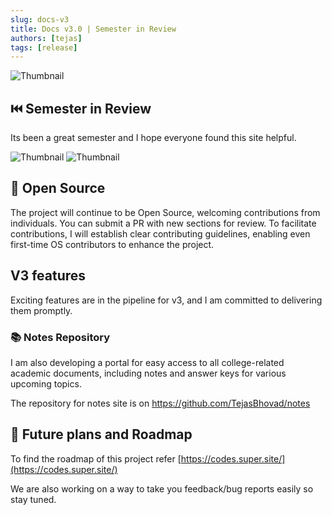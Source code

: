 ```yaml
---
slug: docs-v3
title: Docs v3.0 | Semester in Review
authors: [tejas]
tags: [release]
---
```


![Thumbnail](./image_1.png)

## ⏮️ Semester in Review

Its been a great semester and I hope everyone found this site helpful.

![Thumbnail](./image_2.png)
![Thumbnail](./image_3.png)

## 📂 Open Source

The project will continue to be Open Source, welcoming contributions from individuals. You can submit a PR with new sections for review. To facilitate contributions, I will establish clear contributing guidelines, enabling even first-time OS contributors to enhance the project.

## V3 features

Exciting features are in the pipeline for v3, and I am committed to delivering them promptly.

### 📚 Notes Repository

I am also developing a portal for easy access to all college-related academic documents, including notes and answer keys for various upcoming topics.

The repository for notes site is on https://github.com/TejasBhovad/notes

## 🚀 Future plans and Roadmap

To find the roadmap of this project refer [https://codes.super.site/](https://codes.super.site/)

We are also working on a way to take you feedback/bug reports easily so stay tuned.
